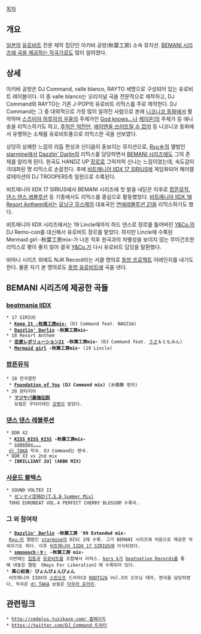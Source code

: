 [[목차]]

== 개요 ==
[[일본]]의 [[유로비트]] 전문 제작 집단인 아키바 공방(秋葉工房) 소속 뮤지션. [[BEMANI 시리즈/아티스트|BEMANI 시리즈에 곡을 제공하는 작곡가]]로도 많이 알려졌다.

== 상세 ==
아키바 공방은 DJ Command, valle blanco, RAYTO 세명으로 구성되어 있는 유로비트 레이블이다. 이 중 valle blanco는 오리지널 곡을 전문적으로 제작하고, DJ Command와 RAYTO는 기존 J-POP의 유로비트 리믹스를 주로 제작한다. DJ Command는 그 중 대외적으로 가장 많이 알려진 사람으로 본래 [[니코니코 동화]]에서 활약하며 [[스즈미야 하루히의 우울]]의 주제가인 [[God knows…]]나 [[케이온!]]의 주제가 등 애니송을 리믹스하기도 하고, [[추억은 억천만]], [[에어맨을 쓰러뜨릴 수 없어]] 등 니코니코 동화에서 유행하는 소재를 유로비트풍으로 리믹스한 곡을 선보였다. 

상당히 상쾌한 느낌의 리듬 편성과 신디음이 돋보이는 뮤지션으로, [[Ryu☆]]의 앨범인 [[starmine]]에서 [[Dazzlin' Darlin]]의 리믹스를 담당하면서 [[BEMANI 시리즈]]에도 그의 존재를 알리게 된다. 원곡도 HANDZ UP [[장르]]로 그럭저럭 신나는 느낌이었는데, 속도감이 극대화된 명 리믹스로 손꼽힌다. 후에 [[비트매니아 IIDX 17 SIRIUS]]에 게임화되어 패러렐 로테이션의 DJ TROOPERS측 일원으로 수록된다.

비트매니아 IIDX 17 SIRIUS에서 BEMANI 시리즈에 첫 발을 내딛은 이후로 [[팝픈뮤직]], [[댄스 댄스 레볼루션]] 등 기종에서도 리믹스를 중심으로 활동했었다. [[비트매니아 IIDX 18 Resort Anthem]]에서는 [[모닝구 무스메]]의 대표곡인 [[恋愛レボリューション21|연애레볼루션 21]]을 리믹스하기도 했다.

비트매니아 IIDX 시리즈에서는 19 Lincle때까지 하드 댄스로 장르를 틀어버린 [[Y&Co.]]의 DJ Remo-con를 대신해서 유로비트 장르를 맡았다. 하지만 Lincle에 수록된  Mermaid girl -秋葉工房mix-가 나온 직후 원곡과의 차별성을 보이지 않는 무미건조한 리믹스로 평이 좋지 않아 결국 [[Y&Co.]]가 다시 유로비트 담당을 탈환했다.

비마니 시리즈 외에도 NJK Record라는 서클 명의로 [[동방 프로젝트]] 어레인지를 내기도 한다. 물론 자기 본 명의로도 [[동방 유로비트]]에 곡을 낸다.

== BEMANI 시리즈에 제공한 곡들 ==
=== [[beatmania IIDX]] ===
 * 17 SIRIUS
  * '''[[Keep It -秋葉工房mix-]]''' (DJ Command feat. NAGISA)
  * '''[[Dazzlin' Darlin]] -秋葉工房mix-'''
 * 18 Resort Anthem
  * '''[[恋愛レボリューション21]] -秋葉工房mix-''' (DJ Command feat. [[우사|うさ]]＆ともみん)
  * '''[[Mermaid girl]] -秋葉工房mix-''' (19 Lincle)

=== [[팝픈뮤직]] ===
 * 18 전국열전
  * '''[[Foundation of our love|Foundation of You]] (DJ Command mix)''' (水橋舞 명의)
 * 20 판타지아
  * '''[[マジヤバ最強伝説]]''' 
    보컬은 우타이테인 [[강병]]이 맡았다.

=== [[댄스 댄스 레볼루션]] ===
 * DDR X2
  * '''[[KISS KISS KISS]] -秋葉工房mix-'''
  * [[someday...]]
  [[dj TAKA]] 작곡. DJ Command는 편곡.
 * DDR X3 vs 2nd mix
  * '''[BRILLIANT 2U] (AKBK MIX)'''

=== [[사운드 볼텍스]] ===
 * SOUND VOLTEX II
  * [[ゼンマイ恋時計(T.E.B Summer Mix)]]
  TOHO EUROBEAT VOL.4 PERFECT CHERRY BLOSSOM 수록곡.

=== 그 외 참여작 ===
  * '''[[Dazzlin' Darlin]] -秋葉工房 '09 Extended mix-'''
  [[Ryu☆]]의 앨범인 [[starmine]]의 DISC 2에 수록. 그가 BEMANI 시리즈에 처음으로 제공한 악곡이기도 하다. 이후 [[비트매니아 IIDX 17 SIRIUS]]에 이식되었다.
  * '''[[smooooch・∀・]] -秋葉工房 mix-'''
  이번에는 [[칩튠]]과 [[유로비트]]를 조합해서 리믹스. [[kors k]]가 [[beatnation Records]]를 통해 내놓은 앨범 《Ways For Liberation》에 수록되어 있다.
 * '''異心前進♪ ぴょんぴょんぴょん'''
  비트매니아 IIDX의 [[스핀오프]] 드라마CD [[ROOTS26]] Vol.5의 오프닝 테마, 편곡을 담당하였다, 작곡은 [[dj TAKA]] 보컬은 [[타무라 유카리]].

== 관련링크 ==
 * [[http://cmdplus.tuzikaze.com/ 홈페이지]]
 * [[https://twitter.com/DJ_Command 트위터]]
